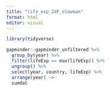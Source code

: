 ```yaml
---
title: "life_exp_24F_olowman"
format: html
editor: visual
---
```

```r
library(tidyverse)

gapminder::gapminder_unfiltered %>%
  group_by(year) %>%
  filter(lifeExp == max(lifeExp)) %>%
  ungroup() %>%
  select(year, country, lifeExp) %>%
  arrange(year) ->
  sumdat

```

